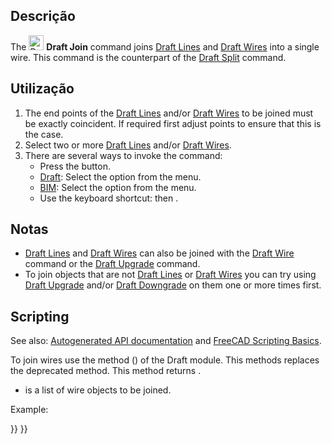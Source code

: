 <languages/>

<div class="mw-translate-fuzzy">
{{Docnav
|[[Draft_SubelementHighlight/pt-br|Destaque do subelemento]]
|[[Draft_Split/pt-br|Separar]]
|[[Draft_Workbench/pt-br|Draft]]
|IconL=Draft_SubelementHighlight.svg
|IconR=Draft_Split.svg
|IconC=Workbench_Draft.svg
}}
</div>

{{GuiCommand
|Name=Draft Join
|MenuLocation=Modification → Join<br>Modify → Join
|Workbenches=[[Draft_Workbench|Draft]], [[BIM_Workbench|BIM]]
|Shortcut={{KEY|J}} {{KEY|O}}
|Version=0.18
|SeeAlso=[[Draft_Split|Draft Split]]
}}

<span id="Description"></span>
==Descrição==

The [[Image:Draft_Join.svg|24px]] '''Draft Join''' command joins [[Draft_Line|Draft Lines]] and [[Draft_Wire|Draft Wires]] into a single wire. This command is the counterpart of the [[Draft_Split|Draft Split]] command.

<span id="Usage"></span>
==Utilização==

# The end points of the [[Draft_Line|Draft Lines]] and/or [[Draft_Wire|Draft Wires]] to be joined must be exactly coincident. If required first adjust points to ensure that this is the case.
# Select two or more [[Draft_Line|Draft Lines]] and/or [[Draft_Wire|Draft Wires]].
# There are several ways to invoke the command:
#* Press the {{Button|[[Image:Draft_Join.svg|16px]] [[Draft_Join|Join]]}} button.
#* [[Draft_Workbench|Draft]]: Select the {{MenuCommand|Modification → [[Image:Draft_Join.svg|16px]] Join}} option from the menu.
#* [[BIM_Workbench|BIM]]: Select the {{MenuCommand|Modify → [[Image:Draft_Join.svg|16px]] Join}} option from the menu.
#* Use the keyboard shortcut: {{KEY|J}} then {{KEY|O}}.

<span id="Notes"></span>
==Notas==

* [[Draft_Line|Draft Lines]] and [[Draft_Wire|Draft Wires]] can also be joined with the [[Draft_Wire|Draft Wire]] command or the [[Draft_Upgrade|Draft Upgrade]] command.
* To join objects that are not [[Draft_Line|Draft Lines]] or [[Draft_Wire|Draft Wires]] you can try using [[Draft_Upgrade|Draft Upgrade]] and/or [[Draft_Downgrade|Draft Downgrade]] on them one or more times first.

==Scripting==

See also: [https://freecad.github.io/SourceDoc/ Autogenerated API documentation] and [[FreeCAD Scripting Basics|FreeCAD Scripting Basics]].

To join wires use the {{incode|join_wires}} method ({{Version|0.19}}) of the Draft module. This methods replaces the deprecated {{incode|joinWires}} method. This method returns {{incode|None}}.

{{Code|code=
join_wires(wires)
}}

* {{incode|wires}} is a list of wire objects to be joined.

Example:

{{Code|code=
import FreeCAD as App
import Draft

doc = App.newDocument()

p1 = App.Vector(0, 0, 0)
p2 = App.Vector(500, 0, 0)
p3 = App.Vector(500, 500, 0)
p4 = App.Vector(0, 500, 0)

wire1 = Draft.make_wire([p1, p2])
wire2 = Draft.make_wire([p2, p3])
wire3 = Draft.make_wire([p3, p4])
wire4 = Draft.make_wire([p4, p1])

Draft.join_wires([wire1, wire3, wire2, wire4])
doc.recompute()
}}


<div class="mw-translate-fuzzy">
{{Docnav
|[[Draft_SubelementHighlight/pt-br|Destaque do subelemento]]
|[[Draft_Split/pt-br|Separar]]
|[[Draft_Workbench/pt-br|Draft]]
|IconL=Draft_SubelementHighlight.svg
|IconR=Draft_Split.svg
|IconC=Workbench_Draft.svg
}}
</div>

{{Draft Tools navi{{#translation:}}}}
{{Userdocnavi{{#translation:}}}}